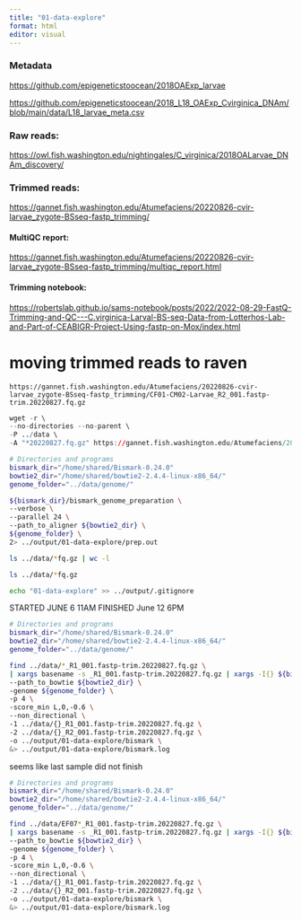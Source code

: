 ```yaml
---
title: "01-data-explore"
format: html
editor: visual
---
```


### Metadata

<https://github.com/epigeneticstoocean/2018OAExp_larvae>

<https://github.com/epigeneticstoocean/2018_L18_OAExp_Cvirginica_DNAm/blob/main/data/L18_larvae_meta.csv>

### Raw reads:

<https://owl.fish.washington.edu/nightingales/C_virginica/2018OALarvae_DNAm_discovery/>

### Trimmed reads:

<https://gannet.fish.washington.edu/Atumefaciens/20220826-cvir-larvae_zygote-BSseq-fastp_trimming/>

#### MultiQC report:

<https://gannet.fish.washington.edu/Atumefaciens/20220826-cvir-larvae_zygote-BSseq-fastp_trimming/multiqc_report.html>

#### Trimming notebook:

<https://robertslab.github.io/sams-notebook/posts/2022/2022-08-29-FastQ-Trimming-and-QC---C.virginica-Larval-BS-seq-Data-from-Lotterhos-Lab-and-Part-of-CEABIGR-Project-Using-fastp-on-Mox/index.html>

# moving trimmed reads to raven

`https://gannet.fish.washington.edu/Atumefaciens/20220826-cvir-larvae_zygote-BSseq-fastp_trimming/CF01-CM02-Larvae_R2_001.fastp-trim.20220827.fq.gz`

```r
wget -r \
--no-directories --no-parent \
-P ../data \
-A "*20220827.fq.gz" https://gannet.fish.washington.edu/Atumefaciens/20220826-cvir-larvae_zygote-BSseq-fastp_trimming/
```

```bash
# Directories and programs
bismark_dir="/home/shared/Bismark-0.24.0"
bowtie2_dir="/home/shared/bowtie2-2.4.4-linux-x86_64/"
genome_folder="../data/genome/"

${bismark_dir}/bismark_genome_preparation \
--verbose \
--parallel 24 \
--path_to_aligner ${bowtie2_dir} \
${genome_folder} \
2> ../output/01-data-explore/prep.out
```

```bash
ls ../data/*fq.gz | wc -l 
```
```bash
ls ../data/*fq.gz
```

```bash
echo "01-data-explore" >> ../output/.gitignore
```



STARTED JUNE 6 11AM FINISHED June 12 6PM

```bash
# Directories and programs
bismark_dir="/home/shared/Bismark-0.24.0"
bowtie2_dir="/home/shared/bowtie2-2.4.4-linux-x86_64/"
genome_folder="../data/genome/"

find ../data/*_R1_001.fastp-trim.20220827.fq.gz \
| xargs basename -s _R1_001.fastp-trim.20220827.fq.gz | xargs -I{} ${bismark_dir}/bismark \
--path_to_bowtie ${bowtie2_dir} \
-genome ${genome_folder} \
-p 4 \
-score_min L,0,-0.6 \
--non_directional \
-1 ../data/{}_R1_001.fastp-trim.20220827.fq.gz \
-2 ../data/{}_R2_001.fastp-trim.20220827.fq.gz \
-o ../output/01-data-explore/bismark \
&> ../output/01-data-explore/bismark.log
```


seems like last sample did not finish 

```bash
# Directories and programs
bismark_dir="/home/shared/Bismark-0.24.0"
bowtie2_dir="/home/shared/bowtie2-2.4.4-linux-x86_64/"
genome_folder="../data/genome/"

find ../data/EF07*_R1_001.fastp-trim.20220827.fq.gz \
| xargs basename -s _R1_001.fastp-trim.20220827.fq.gz | xargs -I{} ${bismark_dir}/bismark \
--path_to_bowtie ${bowtie2_dir} \
-genome ${genome_folder} \
-p 4 \
-score_min L,0,-0.6 \
--non_directional \
-1 ../data/{}_R1_001.fastp-trim.20220827.fq.gz \
-2 ../data/{}_R2_001.fastp-trim.20220827.fq.gz \
-o ../output/01-data-explore/bismark \
&> ../output/01-data-explore/bismark.log
```
